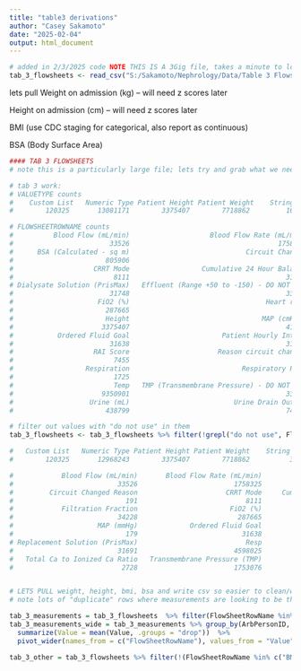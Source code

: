 ```yaml
---
title: "table3 derivations"
author: "Casey Sakamoto"
date: "2025-02-04"
output: html_document
---
```


```r
# added in 2/3/2025 code NOTE THIS IS A 3Gig file, takes a minute to lood onto machine, lambda maybe needed
tab_3_flowsheets <- read_csv("S:/Sakamoto/Nephrology/Data/Table 3 Flowsheets Table.csv")
```

lets pull 
Weight on admission (kg) -- will need z scores later

Height on admission (cm) -- will need z scores later

BMI (use CDC staging for categorical, also report as continuous)

BSA (Body Surface Area)

```r
#### TAB 3 FLOWSHEETS
# note this is a particularly large file; lets try and grab what we need and filter down to reduce comp times etc

# tab 3 work: 
# VALUETYPE counts
#    Custom List   Numeric Type Patient Height Patient Weight    String Type    Temperature 
#        120325       13081171        3375407        7718862         167131        9350901 

# FLOWSHEETROWNAME counts
#          Blood Flow (mL/min)                    Blood Flow Rate (mL/min)                                         BMI                                         BSA 
#                        33526                                     1758325                                     1073755                                     1904763 
#      BSA (Calculated - sq m)                             Circuit Changed                      Circuit Changed Reason CRRT Filter (Range 100 to 250) - DO NOT USE 
#                       805906                                         243                                         191                                       34936 
#                    CRRT Mode                  Cumulative 24 Hour Balance                        Delta P - DO NOT USE                           Dialysate (mL/hr) 
#                         8111                                       31401                                       33239                                       33582 
# Dialysate Solution (PrisMax)   Effluent (Range +50 to -150) - DO NOT USE                                 Filter Type                         Filtration Fraction 
#                        31748                                       33743                                       18635                                       34228 
#                     FiO2 (%)                                  Heart rate                                  Heart Rate                     Heart Rate (DO NOT USE) 
#                       287665                                         173                                       29998                                        2845 
#                       Height                                 MAP (cmH2O)                                  MAP (mmHg)                  Old Do Not Use Stool in mL 
#                      3375407                                       41871                                         179                                         537 
#           Ordered Fluid Goal                       Patient Hourly Intake                                 PRBC Volume                   PRBCs Volume (Do Not Use) 
#                        31638                                       31478                                          38                                       67103 
#                    RAI Score                      Reason circuit changed              Replacement Solution (PrisMax)                                        Resp 
#                         7455                                           8                                       31691                                     4598025 
#                  Respiration                            Respiratory Rate       Return (Range 50 to 150) - DO NOT USE                                  Stool (mL) 
#                         1725                                         419                                       34941                                       54369 
#                         Temp   TMP (Transmembrane Pressure) - DO NOT USE                Total Ca to Ionized Ca Ratio                Transmembrane Pressure (TMP) 
#                      9350901                                       33237                                        2728                                     1753076 
#                   Urine (mL)                          Urine Drain Output                                      Weight                       zz MAP Old do not use 
#                       438799                                       74790                                     7718862                                        7507 

# filter out values with "do not use" in them
tab_3_flowsheets <- tab_3_flowsheets %>% filter(!grepl("do not use", FlowSheetRowName, ignore.case = TRUE))

#   Custom List   Numeric Type Patient Height Patient Weight    String Type    Temperature 
#        120325       12968243        3375407        7718862          31971        9350901 

#            Blood Flow (mL/min)       Blood Flow Rate (mL/min)                            BMI                            BSA        BSA (Calculated - sq m)                Circuit Changed 
#                          33526                        1758325                        1073755                        1904763                         805906                            243 
#         Circuit Changed Reason                      CRRT Mode     Cumulative 24 Hour Balance              Dialysate (mL/hr)   Dialysate Solution (PrisMax)                    Filter Type 
#                            191                           8111                          31401                          33582                          31748                          18635 
#            Filtration Fraction                       FiO2 (%)                     Heart rate                     Heart Rate                         Height                    MAP (cmH2O) 
#                          34228                         287665                            173                          29998                        3375407                          41871 
#                     MAP (mmHg)             Ordered Fluid Goal          Patient Hourly Intake                    PRBC Volume                      RAI Score         Reason circuit changed 
#                            179                          31638                          31478                             38                           7455                              8 
# Replacement Solution (PrisMax)                           Resp                    Respiration               Respiratory Rate                     Stool (mL)                           Temp 
#                          31691                        4598025                           1725                            419                          54369                        9350901 
#   Total Ca to Ionized Ca Ratio   Transmembrane Pressure (TMP)                     Urine (mL)             Urine Drain Output                         Weight 
#                           2728                        1753076                         438799                          74790                        7718862 


# LETS PULL weight, height, bmi, bsa and write csv so easier to clean/work with on work laptop
# note lots of "duplicate" rows where measurements are looking to be the same, but different timevalues (ie same date same weight, two different time values)

tab_3_measurements = tab_3_flowsheets  %>% filter(FlowSheetRowName %in% c("BMI", "BSA","Height","Weight"))
tab_3_measurements_wide = tab_3_measurements %>% group_by(ArbPersonID, DaysFromDOBtoValue, FlowSheetRowName) %>% 
  summarize(Value = mean(Value, .groups = "drop"))  %>%
  pivot_wider(names_from = c("FlowSheetRowName"), values_from = "Value", values_fn = mean)

tab_3_other = tab_3_flowsheets %>% filter(!(FlowSheetRowName %in% c("BMI", "BSA","Height","Weight")))
```